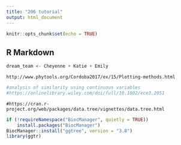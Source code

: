 ```yaml
---
title: "206 tutorial"
output: html_document
---
```


```r
knitr::opts_chunk$set(echo = TRUE)
```

## R Markdown
```r
dream_team <- Cheyenne + Katie + Emily
```

```Tree
http://www.phytools.org/Cordoba2017/ex/15/Plotting-methods.html

```

```r
#analysis of similarity using continuous variables
#https://onlinelibrary.wiley.com/doi/full/10.1002/ece3.2051
```

```building
#https://cran.r-project.org/web/packages/data.tree/vignettes/data.tree.html
```

```r
if (!requireNamespace("BiocManager", quietly = TRUE))
    install.packages("BiocManager")
BiocManager::install("ggtree", version = "3.8")
library(ggtr)
```

